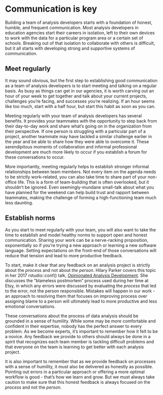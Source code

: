 # Communication is key

Building a team of analysis developers starts with a foundation of honest, humble, and frequent communication. Most analysis developers in education agencies start their careers in isolation, left to their own devices to work with the data for a particular program area or a certain set of schools. Breaking out of that isolation to collaborate with others is difficult, but it all starts with developing strong and supportive systems of communication.

## Meet regularly

It may sound obvious, but the first step to establishing good communication as a team of analysis developers is to start meeting and talking on a regular basis. As busy as things can get in our agencies, it is worth carving out an hour of your week to get together and talk about your current projects, challenges you're facing, and successes you're realizing. If an hour seems like too much, start with a half hour, but start this habit as soon as you can.

Meeting regularly with your team of analysis developers has several benefits. It provides your teammates with the opportunity to step back from their day-to-day work and share what's going on in the organization from their perspective. If one person is struggling with a particular part of a project, another teammate may have tackled a similar challenge earlier in the year and be able to share how they were able to overcome it. These serendipitous moments of collaboration and informal professional development are much more likely to occur if you establish a forum for these conversations to occur. 

More importantly, meeting regularly helps to establish stronger informal relationships between team members. Not every item on the agenda needs to be strictly work-related, you can also take time to share part of your non-office life. This is a form of team-building that is often overlooked, but it shouldn't be ignored. Even seemingly-mundane small-talk about what you have planned for the weekend can help build trust and rapport between teammates, making the challenge of forming a high-functioning team much less daunting. 

## Establish norms

As you start to meet regularly with your team, you will also want to take the time to establish and model healthy norms to support open and honest communication. Sharing your work can be a nerve-racking proposition, exponentially so if you're trying a new approach or learning a new software language. Setting expectations on the front-end of those conversations will reduce that tension and lead to more productive feedback. 

To start, make it clear that any feedback on an analysis project is strictly about the *process* and not about *the person*. Hilary Parker covers this topic in her 2017 rstudio::conf() talk, [Opinionated Analysis Development](https://www.rstudio.com/resources/videos/opinionated-analysis-development/). She discusses the "blameless postmortem" process used during her time at Etsy, in which any errors were discussed by evaluating the *process* that led to the error, not the person responsible. Mistakes will happen in our work - an approach to resolving them that focuses on improving process over assigning blame to a person will ultimately lead to more productive and less emotional conversations. 

These conversations about the process of data analysis should be grounded in a sense of humility. While some may be more comfortable and confident in their expertise, nobody has the perfect answer to every problem. As we become experts, it's important to remember how it felt to be a novice. Any feedback we provide to others should always be done in a spirit that recognizes each team member is tackling difficult problems and that everyone on the team is learning to get better with each analysis project. 

It is also important to remember that as we provide feedback on processes with a sense of humility, it must also be delivered as honestly as possible. Pointing out errors in a particular approach or offering a more optimal workflow is good - that's how we learn and grow. But we must always take caution to make sure that this honest feedback is always focused on the *process* and not the *person*. 
